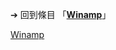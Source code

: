 {{LPR
 | article = Winamp
 | latest_release_version = 5.8.3660
 | latest_release_date = {{Start date and age|2018|10|20}}
}}<noinclude>

➔ 回到條目 「'''[[Winamp]]'''」
[[Category:最新預覽版模板|Winamp]]

</noinclude>